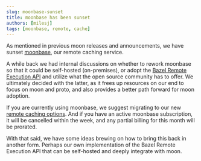 ```yaml
---
slug: moonbase-sunset
title: moonbase has been sunset
authors: [milesj]
tags: [moonbase, remote, cache]
---
```


As mentioned in previous moon releases and announcements, we have sunset [moonbase](/moonbase), our
remote caching service.

<!-- truncate -->

A while back we had internal discussions on whether to rework moonbase so that it could be
self-hosted (on-premises), or adopt the
[Bazel Remote Execution API](https://github.com/bazelbuild/remote-apis) and utilize what the open
source community has to offer. We ultimately decided with the latter, as it frees up resources on
our end to focus on moon and proto, and also provides a better path forward for moon adoption.

If you are currently using moonbase, we suggest migrating to our new
[remote caching options](/docs/guides/remote-cache). And if you have an active moonbase
subscription, it will be cancelled within the week, and any partial billing for this month will be
prorated.

With that said, we have some ideas brewing on how to bring this back in another form. Perhaps our
own implementation of the Bazel Remote Execution API that can be self-hosted and deeply integrate
with moon.
